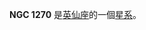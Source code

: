 {{NGCInfoBox|NGCID=NGC 1270|發現者=德亞瑞司特|發現日期=1863年2月14日|其他編號=UGC 2660,MCG 7-7-57,ZWG 540.95|曆元=J2000.0|赤經=3時18分58.1秒
|赤緯=41°28'13"|星座=英仙座|星體=星系|星等=13.3|表面亮度=12.9|藍等=14.3}}

'''NGC 1270''' 是[[英仙座|英仙座]]的一個[[星系|星系]]。

{{NGCReference|1270}}
{{Catalogs|NGC=1270}}